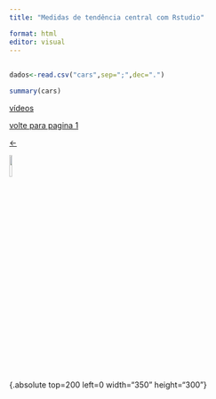 ```yaml
---
title: "Medidas de tendência central com Rstudio"

format: html
editor: visual
---
```


## 

```r
dados<-read.csv("cars",sep=";",dec=".")

summary(cars)

```

[vídeos](pagina3.html)

[volte para pagina 1](index.html)

[\<-](index.html)

[![](seta.png){.absolute width="10%"}](index.html)

{.absolute top=200 left=0 width="350" height="300"}

